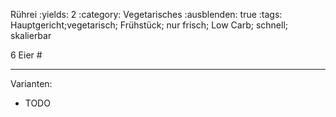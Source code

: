 Rührei
:yields: 2
:category: Vegetarisches
:ausblenden: true
:tags: Hauptgericht;vegetarisch; Frühstück; nur frisch; Low Carb; schnell; skalierbar

6 Eier
#

---
Varianten:

* TODO
